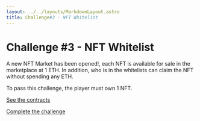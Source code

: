 ```yaml
---
layout: ../../layouts/MarkdownLayout.astro
title: Challenge#3 - NFT Whitelist
---
```


# Challenge #3 - NFT Whitelist

A new NFT Market has been opened!, each NFT is available for sale in the marketplace at 1 ETH. 
In addition, who is in the whitelists can claim the NFT without spending any ETH.

To pass this challenge, the player must own 1 NFT.

[See the contracts](https://github.com/valixconsulting/valix-ctf-playground/tree/main/contracts/nft-whitelist)

[Complete the challenge](https://github.com/valixconsulting/valix-ctf-playground/tree/main/test/nft-whitelist/nft-whitelist.challenge.ts)